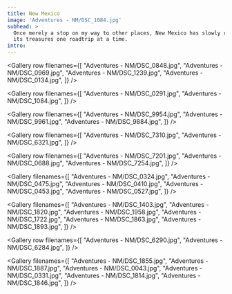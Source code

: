 ```yaml
---
title: New Mexico
image: 'Adventures - NM/DSC_1084.jpg'
subhead: >
  Once merely a stop on my way to other places, New Mexico has slowly revealed
  its treasures one roadtrip at a time.
intro:
---
```


<Photo filename="Adventures - NM/DSC_0238.jpg" />

<Gallery row filenames={[
  "Adventures - NM/DSC_0848.jpg",
  "Adventures - NM/DSC_0969.jpg",
  "Adventures - NM/DSC_1239.jpg",
  "Adventures - NM/DSC_0134.jpg",
]} />

<Gallery row filenames={[
  "Adventures - NM/DSC_0291.jpg",
  "Adventures - NM/DSC_1084.jpg",
]} />

<Photo filename="Adventures - NM/DSC_1847.jpg" />

<Photo filename="Adventures - NM/DSC_1831.jpg" />

<Gallery row filenames={[
  "Adventures - NM/DSC_9954.jpg",
  "Adventures - NM/DSC_9961.jpg",
  "Adventures - NM/DSC_9884.jpg",
]} />

<Photo filename="Adventures - NM/DSC_9941.jpg" />

<Gallery row filenames={[
  "Adventures - NM/DSC_7310.jpg",
  "Adventures - NM/DSC_6321.jpg",
]} />

<Gallery row filenames={[
  "Adventures - NM/DSC_7201.jpg",
  "Adventures - NM/DSC_0688.jpg",
  "Adventures - NM/DSC_7254.jpg",
]} />

<Photo filename="Adventures - NM/DSC_0334.jpg" />

<Gallery filenames={[
  "Adventures - NM/DSC_0324.jpg",
  "Adventures - NM/DSC_0475.jpg",
  "Adventures - NM/DSC_0410.jpg",
  "Adventures - NM/DSC_0453.jpg",
  "Adventures - NM/DSC_0527.jpg",
]} />

<Photo filename="Adventures - NM/DSC_1990.jpg" />

<Gallery filenames={[
  "Adventures - NM/DSC_1403.jpg",
  "Adventures - NM/DSC_1820.jpg",
  "Adventures - NM/DSC_1958.jpg",
  "Adventures - NM/DSC_1722.jpg",
  "Adventures - NM/DSC_1863.jpg",
  "Adventures - NM/DSC_1893.jpg",
]} />

<Gallery row filenames={[
  "Adventures - NM/DSC_6290.jpg",
  "Adventures - NM/DSC_6284.jpg",
]} />

<Gallery filenames={[
  "Adventures - NM/DSC_1855.jpg",
  "Adventures - NM/DSC_1887.jpg",
  "Adventures - NM/DSC_0043.jpg",
  "Adventures - NM/DSC_0331.jpg",
  "Adventures - NM/DSC_1814.jpg",
  "Adventures - NM/DSC_1846.jpg",
]} />

<Photo filename="Adventures - NM/DSC_9783.jpg" />
